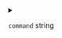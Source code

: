 
<details>
<summary>

`command`  <span class="config-field-type">string</span> 

</summary>

Command is the command to execute. If no args are specified this is executed
within a shell.

</details>
